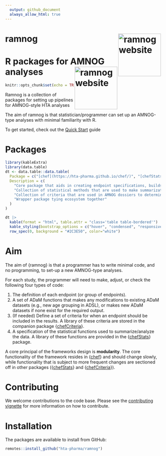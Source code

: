 ```yaml
---
  output: github_document
  always_allow_html: true
---
```


# ramnog <a href="https://hta-pharma.github.io/ramnog/"><img src="man/figures/logo.png" align="right" height="138" alt="ramnog website" /></a>

# R packages for AMNOG analyses <a href="https://hta-pharma.github.io/ramnog/"><img src="man/figures/logo.png" align="right" height="138" alt="ramnog website" /></a>

```r
knitr::opts_chunk$set(echo = TRUE)
```

Ramnog is a collection of packages for setting up pipelines for AMNOG-style HTA analyses

The aim of ramnog is that statistician/programmer can set up an AMNOG-type analyses with minimal familiarity with R.

To get started, check out the [Quick Start](articles/ramnog.html) guide

# Packages
 
```r
library(kableExtra)
library(data.table)
dt <- data.table::data.table(
  Package = c("[chef](https://hta-pharma.github.io/chef/)", "[chefStats](https://hta-pharma.github.io/chefStats/)", "[chefCriteria]((https://hta-pharma.github.io/chefCriteria/))", "[ramnog]((https://hta-pharma.github.io/ramnog/))"),
  Description = c(
    "Core package that aids in creating endpoint specifications, builds the analysis pipeline, and coordinates the execution of the ananlyses",
    "Collection of statistical methods that are used to make summarizations or inferences for each endpoint/outcome",
    "Collection of criteria that are used in AMNOG dossiers to determin when specific analyses/statistics should be calculated",
    "Wrapper package tying ecosystem together"
  )
)

dt |>
  kable(format = "html", table.attr = "class='table table-bordered'") |>
  kable_styling(bootstrap_options = c("hover", "condensed", "responsive")) |>
  row_spec(0, background = "#2C3E50", color="white")
```

# Aim

The aim of {ramnog} is that a programmer has to write minimal code, and no programming, to set-up a new AMNOG-type analyses. 

For each study, the programmer will need to make, adjust, or check the following four types of code:

1.  The definition of each endpoint (or group of endpoints).
2.  A set of ADaM functions that makes any modifications to existing ADaM datasets (e.g., new age grouping in ADSL), or makes new ADaM datasets if none exist for the required output.
3.  (If needed) Define a set of criteria for when an endpoint should be included in the results. A library of these criteria are stored in the companion package {[chefCriteria](https://hta-pharma.github.io/chefCriteria/)}.
4.  A specification of the statistical functions used to summarize/analyze the data. A library of these functions are provided in the {[chefStats](https://hta-pharma.github.io/chefStats/)} package.

A core principal of the frameworks design is __modularity__. 
The core functionality of the framework resides in {[chef](https://hta-pharma.github.io/chef/)} and should change slowly, while functionality that is subject to more frequent changes are sectioned off in other packages ({[chefStats](https://hta-pharma.github.io/chefStats/)} and {[chefCriteria](https://hta-pharma.github.io/chefCriteria/)}).

# Contributing
 
 We welcome contributions to the code base. Please see the [contributing vignette](articles/dev_contribute.html) for more information on how to contribute.

# Installation

The packages are available to install from GitHub:

```r
remotes::install_github("hta-pharma/ramnog")
```
